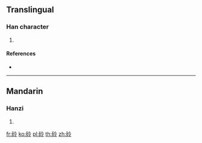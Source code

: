 {{character info/new}}
==Translingual==

===Han character===
{{Han char|rn=112|rad=石|as=05|sn=10|four=18627|canj=MROII}}

# {{defn|Han|sort=石05}}

====References====
* {{Han ref|kx=0829.220|dkj=24118|dj=1243.380|hdz=42424.130|uh=7831|ud=30769|bh=D2E5|bd=53989}}

----

==Mandarin==

===Hanzi===
{{cmn-hanzi|pin=[[ài]] ([[ai4]]), [[líng]] ([[ling2]])|wg=ai<sup>4</sup>, ling<sup>2</sup>}}

# {{defn|lang=cmn|sort=石05}}

[[fr:砱]]
[[ko:砱]]
[[pl:砱]]
[[th:砱]]
[[zh:砱]]